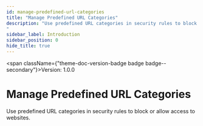 ```yaml
---
id: manage-predefined-url-categories
title: "Manage Predefined URL Categories"
description: "Use predefined URL categories in security rules to block or allow access to websites.
"
sidebar_label: Introduction
sidebar_position: 0
hide_title: true
---
```



<span className={"theme-doc-version-badge badge badge--secondary"}>Version: 1.0.0</span>

# Manage Predefined URL Categories



Use predefined URL categories in security rules to block or allow access to websites.



      